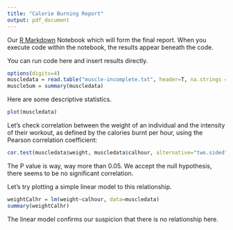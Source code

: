 ```yaml
---
title: "Calorie Burning Report"
output: pdf_document
---
```


Our [R Markdown](http://rmarkdown.rstudio.com) Notebook which will form the final report. When you execute code within the notebook, the results appear beneath the code.

You can run code here and insert results directly.

```r
options(digits=4)
muscledata = read.table("muscle-incomplete.txt", header=T, na.strings = "NA")
muscleSum = summary(muscledata)
```
Here are some descriptive statistics.
```r
plot(muscledata)
```

Let's check correlation between the weight of an individual and the intensity of their workout, as defined by the calories burnt per hour, using the Pearson correlation coefficient:
```r
cor.test(muscledata$weight, muscledata$calhour, alternative="two.sided", method="pearson")
```

The P value is way, way more than 0.05. We accept the null hypothesis, there seems to be no significant correlation.

Let's try plotting a simple linear model to this relationship.
```r
weightCalhr = lm(weight~calhour, data=muscledata)
summary(weightCalhr)
```

The linear model confirms our suspicion that there is no relationship here.